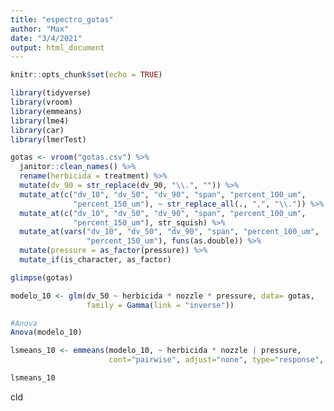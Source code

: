 ```yaml
---
title: "espectro_gotas"
author: "Max"
date: "3/4/2021"
output: html_document
---
```


```r
knitr::opts_chunk$set(echo = TRUE)
```

```r
library(tidyverse)
library(vroom)
library(emmeans)
library(lme4)
library(car)
library(lmerTest)
```





```r
gotas <- vroom("gotas.csv") %>% 
  janitor::clean_names() %>% 
  rename(herbicida = treatment) %>% 
  mutate(dv_90 = str_replace(dv_90, "\\.", "")) %>% 
  mutate_at(c("dv_10", "dv_50", "dv_90", "span", "percent_100_um", 
              "percent_150_um"), ~ str_replace_all(., ",", "\\.")) %>% 
  mutate_at(c("dv_10", "dv_50", "dv_90", "span", "percent_100_um", 
              "percent_150_um"), str_squish) %>% 
  mutate_at(vars("dv_10", "dv_50", "dv_90", "span", "percent_100_um", 
                 "percent_150_um"), funs(as.double)) %>% 
  mutate(pressure = as_factor(pressure)) %>% 
  mutate_if(is_character, as_factor)
```

```r
glimpse(gotas)
```



```r
modelo_10 <- glm(dv_50 ~ herbicida * nozzle * pressure, data= gotas, 
                 family = Gamma(link = "inverse"))
```



```r
#Anova
Anova(modelo_10)
```


```r
lsmeans_10 <- emmeans(modelo_10, ~ herbicida * nozzle | pressure, 
                      cont="pairwise", adjust="none", type="response", alpha=0.05)

lsmeans_10
```

cld 

```r

```



